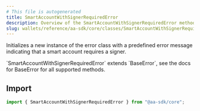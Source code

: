 ```yaml
---
# This file is autogenerated
title: SmartAccountWithSignerRequiredError
description: Overview of the SmartAccountWithSignerRequiredError method
slug: wallets/reference/aa-sdk/core/classes/SmartAccountWithSignerRequiredError/constructor
---
```


Initializes a new instance of the error class with a predefined error message indicating that a smart account requires a signer.

<Note>
  `SmartAccountWithSignerRequiredError` extends `BaseError`, see the docs for
  BaseError for all supported methods.
</Note>

## Import

```ts
import { SmartAccountWithSignerRequiredError } from "@aa-sdk/core";
```
